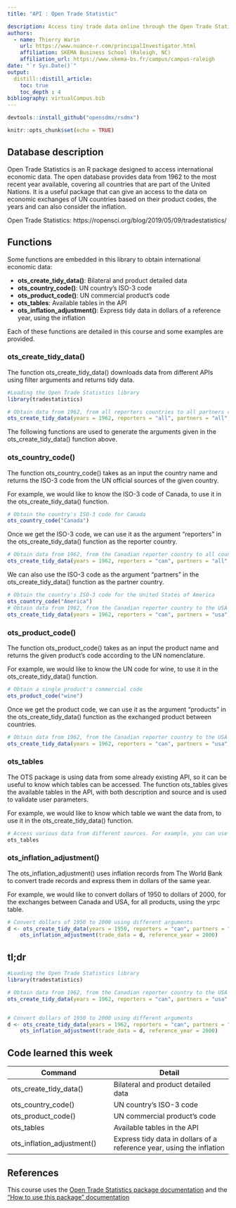 ```yaml
---
title: "API : Open Trade Statistic" 

description: Access tiny trade data online through the Open Trade Statistics API.
authors:
  - name: Thierry Warin
    url: https://www.nuance-r.com/principalInvestigator.html 
    affiliation: SKEMA Business School (Raleigh, NC)
    affiliation_url: https://www.skema-bs.fr/campus/campus-raleigh 
date: "`r Sys.Date()`"
output: 
  distill::distill_article:
    toc: true
    toc_depth : 4
bibliography: virtualCampus.bib
---
```


```r
devtools::install_github("opensdmx/rsdmx")
```


```r
knitr::opts_chunk$set(echo = TRUE)
```



## Database description 

Open Trade Statistics is an R package designed to access international economic data. The open database provides data from 1962 to the most recent year available, covering all countries that are part of the United Nations. It is a useful package that can give an access to the data on economic exchanges of UN countries based on their product codes, the years and can also consider the inflation.

Open Trade Statistics: https://ropensci.org/blog/2019/05/09/tradestatistics/ 

## Functions 

Some functions are embedded in this library to obtain international economic data: 

* **ots_create_tidy_data()**: Bilateral and product detailed data
* **ots_country_code()**: UN country's ISO-3 code
* **ots_product_code()**: UN commercial product's code
* **ots_tables**: Available tables in the API
* **ots_inflation_adjustment()**: Express tidy data in dollars of a reference year, using the inflation 

Each of these functions are detailed in this course and some examples are provided. 

### ots_create_tidy_data()
The function ots_create_tidy_data() downloads data from different APIs using filter arguments and returns tidy data.

```r
#Loading the Open Trade Statistics library
library(tradestatistics) 

# Obtain data from 1962, from all reporters countries to all partners countries, for all products, from the yrpc table 
ots_create_tidy_data(years = 1962, reporters = "all", partners = "all", products = "all", table = "yrpc")
```

The following functions are used to generate the arguments given in the ots_create_tidy_data() function above. 

### ots_country_code()
The function ots_country_code() takes as an input the country name and returns the ISO-3 code from the UN official sources of the given country. 

For example, we would like to know the ISO-3 code of Canada, to use it in the ots_create_tidy_data() function. 

```r

# Obtain the country's ISO-3 code for Canada 
ots_country_code("Canada")
```

Once we get the ISO-3 code, we can use it as the argument "reporters" in the  ots_create_tidy_data() function as the reporter country. 

```r

# Obtain data from 1962, from the Canadian reporter country to all countries, for all products, from the yrpc table
ots_create_tidy_data(years = 1962, reporters = "can", partners = "all", products = "all", table = "yrpc")
```

We can also use the ISO-3 code as the argument "partners" in the  ots_create_tidy_data() function as the partner country.

```r

# Obtain the country's ISO-3 code for the United States of America 
ots_country_code("America") 
# Obtain data from 1962, from the Canadian reporter country to the USA partner country, for all products, from the yrpc table 
ots_create_tidy_data(years = 1962, reporters = "can", partners = "usa", products = "all", table = "yrpc") 
```

### ots_product_code()
The function ots_product_code() takes as an input the product name and returns the given product's code according to the UN nomenclature. 

For example, we would like to know the UN code for wine, to use it in the ots_create_tidy_data() function. 

```r

# Obtain a single product's commercial code
ots_product_code("wine") 
```

Once we get the product code, we can use it as the argument "products" in the  ots_create_tidy_data() function as the exchanged product between countries. 

```r

# Obtain data from 1962, from the Canadian reporter country to the USA partner country, for wine, from the yrpc table 
ots_create_tidy_data(years = 1962, reporters = "can", partners = "usa", products = "wine", table = "yrpc") 
```

### ots_tables 
The OTS package is using data from some already existing API, so it can be useful to know which tables can be accessed. The function ots_tables gives the available tables in the API, with both description and source and is used to validate user parameters. 

For example, we would like to know which table we want the data from, to use it in the ots_create_tidy_data() function.

```r

# Access various data from different sources. For example, you can use the table yrpc. The default set table is yrpc (Year - Reporter - Partner - Product code), but different tables can be used. 
ots_tables
```

### ots_inflation_adjustment()
The ots_inflation_adjustment() uses inflation records from The World Bank to convert trade records and express them in dollars of the same year.

For example, we would like to convert dollars of 1950 to dollars of 2000, for the exchanges between Canada and USA, for all products, using the yrpc table. 

```r

# Convert dollars of 1950 to 2000 using different arguments 
d <- ots_create_tidy_data(years = 1950, reporters = "can", partners = "usa", products = "all", table = "yrpc") 
    ots_inflation_adjustment(trade_data = d, reference_year = 2000) 
```


## tl;dr

```r
#Loading the Open Trade Statistics library
library(tradestatistics) 

# Obtain data from 1962, from the Canadian reporter country to the USA partner country, for wine, from the yrpc table 
ots_create_tidy_data(years = 1962, reporters = "can", partners = "usa", products = "wine", table = "yrpc") 


# Convert dollars of 1950 to 2000 using different arguments 
d <- ots_create_tidy_data(years = 1962, reporters = "can", partners = "usa", products = "wine", table = "yrpc") 
    ots_inflation_adjustment(trade_data = d, reference_year = 2000)
```

## Code learned this week

| **Command** | **Detail** |
| ------------------------------ | ----------------------------------  |
| ots_create_tidy_data() | Bilateral and product detailed data
| ots_country_code() | UN country's ISO-3 code 
| ots_product_code() | UN commercial product's code
| ots_tables | Available tables in the API
| ots_inflation_adjustment() | Express tidy data in dollars of a reference year, using the inflation 

## References

This course uses the [Open Trade Statistics package documentation](https://cran.r-project.org/web/packages/tradestatistics/tradestatistics.pdf) 
and the ["How to use this package" documentation](https://cran.r-project.org/web/packages/tradestatistics/vignettes/basic-usage.html)
